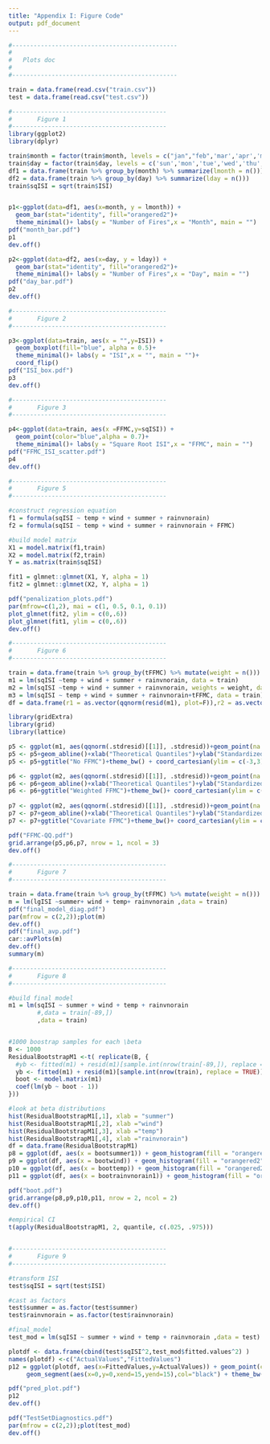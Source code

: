 ```yaml
---
title: "Appendix I: Figure Code"
output: pdf_document
---
```



```r
#----------------------------------------------
#
#   Plots doc 
#
#----------------------------------------------

train = data.frame(read.csv("train.csv"))
test = data.frame(read.csv("test.csv"))

#-------------------------------------------
#       Figure 1 
#-------------------------------------------
library(ggplot2)
library(dplyr)

train$month = factor(train$month, levels = c("jan","feb",'mar','apr','may','jun','jul','aug','sep','oct','nov','dec'))
train$day = factor(train$day, levels = c('sun','mon','tue','wed','thu','fri','sat'))
df1 = data.frame(train %>% group_by(month) %>% summarize(lmonth = n()))
df2 = data.frame(train %>% group_by(day) %>% summarize(lday = n()))
train$sqISI = sqrt(train$ISI)


p1<-ggplot(data=df1, aes(x=month, y = lmonth)) +
  geom_bar(stat="identity", fill="orangered2")+
  theme_minimal()+ labs(y = "Number of Fires",x = "Month", main = "")
pdf("month_bar.pdf")
p1
dev.off()

p2<-ggplot(data=df2, aes(x=day, y = lday)) +
  geom_bar(stat="identity", fill="orangered2")+
  theme_minimal()+ labs(y = "Number of Fires",x = "Day", main = "")
pdf("day_bar.pdf")
p2
dev.off()

#-------------------------------------------
#       Figure 2
#-------------------------------------------

p3<-ggplot(data=train, aes(x = "",y=ISI)) +
  geom_boxplot(fill="blue", alpha = 0.5)+
  theme_minimal()+ labs(y = "ISI",x = "", main = "")+
  coord_flip()
pdf("ISI_box.pdf")
p3
dev.off()

#-------------------------------------------
#       Figure 3
#-------------------------------------------

p4<-ggplot(data=train, aes(x =FFMC,y=sqISI)) +
  geom_point(color="blue",alpha = 0.7)+
  theme_minimal()+ labs(y = "Square Root ISI",x = "FFMC", main = "")
pdf("FFMC_ISI_scatter.pdf")
p4
dev.off()

#-------------------------------------------
#       Figure 5 
#-------------------------------------------

#construct regression equation
f1 = formula(sqISI ~ temp + wind + summer + rainvnorain)
f2 = formula(sqISI ~ temp + wind + summer + rainvnorain + FFMC)

#build model matrix
X1 = model.matrix(f1,train)
X2 = model.matrix(f2,train)
Y = as.matrix(train$sqISI)

fit1 = glmnet::glmnet(X1, Y, alpha = 1)
fit2 = glmnet::glmnet(X2, Y, alpha = 1)

pdf("penalization_plots.pdf")
par(mfrow=c(1,2), mai = c(1, 0.5, 0.1, 0.1))
plot_glmnet(fit2, ylim = c(0,.6))
plot_glmnet(fit1, ylim = c(0,.6)) 
dev.off()

#-------------------------------------------
#       Figure 6 
#-------------------------------------------

train = data.frame(train %>% group_by(tFFMC) %>% mutate(weight = n()))
m1 = lm(sqISI ~temp + wind + summer + rainvnorain, data = train)
m2 = lm(sqISI ~temp + wind + summer + rainvnorain, weights = weight, data = train)
m3 = lm(sqISI ~ temp + wind + summer + rainvnorain+tFFMC, data = train)
df = data.frame(r1 = as.vector(qqnorm(resid(m1), plot=F)),r2 = as.vector(qqnorm(resid(m2), plot=F)),r3 = as.vector(qqnorm(resid(m3), plot=F)))

library(gridExtra)
library(grid)
library(lattice)

p5 <- ggplot(m1, aes(qqnorm(.stdresid)[[1]], .stdresid))+geom_point(na.rm = TRUE, col = "steelblue", alpha = 0.7)
p5 <- p5+geom_abline()+xlab("Theoretical Quantiles")+ylab("Standardized Residuals")
p5 <- p5+ggtitle("No FFMC")+theme_bw() + coord_cartesian(ylim = c(-3,3))

p6 <- ggplot(m2, aes(qqnorm(.stdresid)[[1]], .stdresid))+geom_point(na.rm = TRUE, col = "steelblue", alpha = 0.7)
p6 <- p6+geom_abline()+xlab("Theoretical Quantiles")+ylab("Standardized Residuals")
p6 <- p6+ggtitle("Weighted FFMC")+theme_bw()+ coord_cartesian(ylim = c(-3,3))
  
p7 <- ggplot(m2, aes(qqnorm(.stdresid)[[1]], .stdresid))+geom_point(na.rm = TRUE, col = "steelblue", alpha = 0.7)
p7 <- p7+geom_abline()+xlab("Theoretical Quantiles")+ylab("Standardized Residuals")
p7 <- p7+ggtitle("Covariate FFMC")+theme_bw()+ coord_cartesian(ylim = c(-3,3))

pdf("FFMC-QQ.pdf")
grid.arrange(p5,p6,p7, nrow = 1, ncol = 3)
dev.off()

#-------------------------------------------
#       Figure 7 
#-------------------------------------------

train = data.frame(train %>% group_by(tFFMC) %>% mutate(weight = n()))
m = lm(lgISI ~summer+ wind + temp+ rainvnorain ,data = train)
pdf("final_model_diag.pdf")
par(mfrow = c(2,2));plot(m)
dev.off()
pdf("final_avp.pdf")
car::avPlots(m)
dev.off()
summary(m)

#-------------------------------------------
#       Figure 8
#-------------------------------------------

#build final model
m1 = lm(sqISI ~ summer + wind + temp + rainvnorain 
        #,data = train[-89,])
        ,data = train)


#1000 boostrap samples for each \beta    
B <- 1000
ResidualBootstrapM1 <-t( replicate(B, {
  #yb <- fitted(m1) + resid(m1)[sample.int(nrow(train[-89,]), replace = TRUE)]
  yb <- fitted(m1) + resid(m1)[sample.int(nrow(train), replace = TRUE)]
  boot <- model.matrix(m1)
  coef(lm(yb ~ boot - 1))
}))

#look at beta distributions
hist(ResidualBootstrapM1[,1], xlab = "summer")
hist(ResidualBootstrapM1[,2], xlab ="wind")
hist(ResidualBootstrapM1[,3], xlab ="temp")
hist(ResidualBootstrapM1[,4], xlab ="rainvnorain")
df = data.frame(ResidualBootstrapM1)
p8 = ggplot(df, aes(x = bootsummer1)) + geom_histogram(fill = "orangered2", color = "steelblue") + theme_bw() + labs(x = "Summer", y ="",main = "")
p9 = ggplot(df, aes(x = bootwind)) + geom_histogram(fill = "orangered2", color = "steelblue") + theme_bw() + labs(x = "Wind", y ="")
p10 = ggplot(df, aes(x = boottemp)) + geom_histogram(fill = "orangered2", color = "steelblue") + theme_bw() + labs(x = "Temperature", y ="")
p11 = ggplot(df, aes(x = bootrainvnorain1)) + geom_histogram(fill = "orangered2", color = "steelblue") + theme_bw() + labs(x = "Rain", y ="")

pdf("boot.pdf")
grid.arrange(p8,p9,p10,p11, nrow = 2, ncol = 2)
dev.off()

#empirical CI 
t(apply(ResidualBootstrapM1, 2, quantile, c(.025, .975)))


#-------------------------------------------
#       Figure 9
#-------------------------------------------

#transform ISI 
test$sqISI = sqrt(test$ISI)

#cast as factors 
test$summer = as.factor(test$summer)
test$rainvnorain = as.factor(test$rainvnorain)

#final_model
test_mod = lm(sqISI ~ summer + wind + temp + rainvnorain ,data = test)

plotdf <- data.frame(cbind(test$sqISI^2,test_mod$fitted.values^2) )
names(plotdf) <-c("ActualValues","FittedValues")
p12 = ggplot(plotdf, aes(x=FittedValues,y=ActualValues)) + geom_point(col = "steelblue", alpha = .7)+ 
     geom_segment(aes(x=0,y=0,xend=15,yend=15),col="black") + theme_bw()

pdf("pred_plot.pdf")
p12
dev.off()

pdf("TestSetDiagnostics.pdf")
par(mfrow = c(2,2));plot(test_mod)
dev.off()

```
